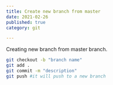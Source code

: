 ```yaml
---
title: Create new branch from master
date: 2021-02-26
published: true
category: git

---
```

Creating new branch from master branch.

```bash
git checkout -b "branch name"
git add .
git commit -m "description"
git push #it will push to a new branch
```